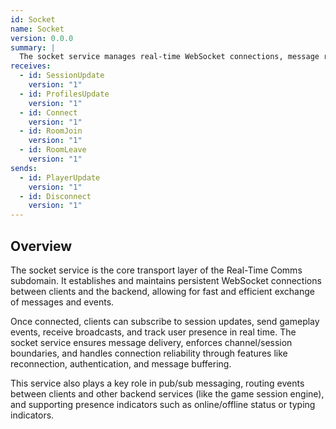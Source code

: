 ```yaml
---
id: Socket
name: Socket
version: 0.0.0
summary: |
  The socket service manages real-time WebSocket connections, message routing, and presence tracking for all connected clients. It enables low-latency, bidirectional communication essential for live multiplayer sessions.
receives:
  - id: SessionUpdate
    version: "1"
  - id: ProfilesUpdate
    version: "1"
  - id: Connect
    version: "1"
  - id: RoomJoin
    version: "1"
  - id: RoomLeave
    version: "1"
sends:
  - id: PlayerUpdate
    version: "1"
  - id: Disconnect
    version: "1"
---
```


## Overview

The socket service is the core transport layer of the Real-Time Comms subdomain.
It establishes and maintains persistent WebSocket connections between clients and the backend, allowing for fast and efficient exchange of messages and events.

Once connected, clients can subscribe to session updates, send gameplay events, receive broadcasts, and track user presence in real time.
The socket service ensures message delivery, enforces channel/session boundaries, and handles connection reliability through features like reconnection, authentication, and message buffering.

This service also plays a key role in pub/sub messaging, routing events between clients and other backend services (like the game session engine), and supporting presence indicators such as online/offline status or typing indicators.

<NodeGraph />
